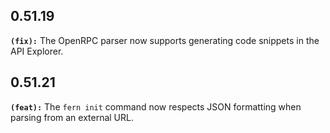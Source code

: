 ## 0.51.19
**`(fix):`** The OpenRPC parser now supports generating code snippets in the API Explorer.


## 0.51.21
**`(feat):`** The `fern init` command now respects JSON formatting when parsing from an external URL. 